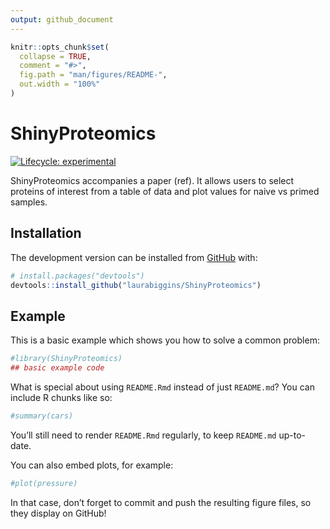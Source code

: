 ```yaml
---
output: github_document
---
```


<!-- README.md is generated from README.Rmd. Please edit that file -->

```r
knitr::opts_chunk$set(
  collapse = TRUE,
  comment = "#>",
  fig.path = "man/figures/README-",
  out.width = "100%"
)
```
# ShinyProteomics

<!-- badges: start -->
[![Lifecycle: experimental](https://img.shields.io/badge/lifecycle-experimental-orange.svg)](https://www.tidyverse.org/lifecycle/#experimental)
<!-- badges: end -->

ShinyProteomics accompanies a paper (ref). It allows users to select proteins of interest 
from a table of data and plot values for naive vs primed samples.


## Installation

The development version can be installed from [GitHub](https://github.com/) with:

``` r
# install.packages("devtools")
devtools::install_github("laurabiggins/ShinyProteomics")
```
## Example

This is a basic example which shows you how to solve a common problem:

```r
#library(ShinyProteomics)
## basic example code
```

What is special about using `README.Rmd` instead of just `README.md`? You can include R chunks like so:

```r
#summary(cars)
```

You'll still need to render `README.Rmd` regularly, to keep `README.md` up-to-date.

You can also embed plots, for example:

```r
#plot(pressure)
```

In that case, don't forget to commit and push the resulting figure files, so they display on GitHub!
